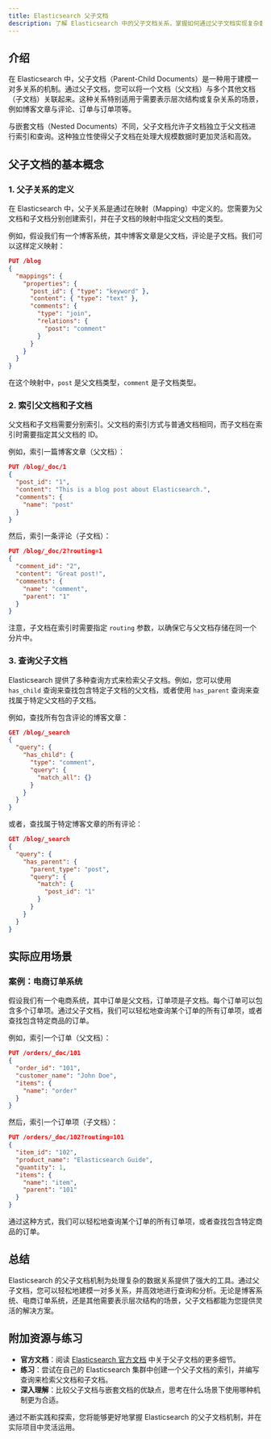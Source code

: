 ```yaml
---
title: Elasticsearch 父子文档
description: 了解 Elasticsearch 中的父子文档关系，掌握如何通过父子文档实现复杂数据建模。
---
```


## 介绍

在 Elasticsearch 中，父子文档（Parent-Child Documents）是一种用于建模一对多关系的机制。通过父子文档，您可以将一个文档（父文档）与多个其他文档（子文档）关联起来。这种关系特别适用于需要表示层次结构或复杂关系的场景，例如博客文章与评论、订单与订单项等。

与嵌套文档（Nested Documents）不同，父子文档允许子文档独立于父文档进行索引和查询。这种独立性使得父子文档在处理大规模数据时更加灵活和高效。

## 父子文档的基本概念

### 1. 父子关系的定义
在 Elasticsearch 中，父子关系是通过在映射（Mapping）中定义的。您需要为父文档和子文档分别创建索引，并在子文档的映射中指定父文档的类型。

例如，假设我们有一个博客系统，其中博客文章是父文档，评论是子文档。我们可以这样定义映射：

```json
PUT /blog
{
  "mappings": {
    "properties": {
      "post_id": { "type": "keyword" },
      "content": { "type": "text" },
      "comments": {
        "type": "join",
        "relations": {
          "post": "comment"
        }
      }
    }
  }
}
```

在这个映射中，`post` 是父文档类型，`comment` 是子文档类型。

### 2. 索引父文档和子文档
父文档和子文档需要分别索引。父文档的索引方式与普通文档相同，而子文档在索引时需要指定其父文档的 ID。

例如，索引一篇博客文章（父文档）：

```json
PUT /blog/_doc/1
{
  "post_id": "1",
  "content": "This is a blog post about Elasticsearch.",
  "comments": {
    "name": "post"
  }
}
```

然后，索引一条评论（子文档）：

```json
PUT /blog/_doc/2?routing=1
{
  "comment_id": "2",
  "content": "Great post!",
  "comments": {
    "name": "comment",
    "parent": "1"
  }
}
```

注意，子文档在索引时需要指定 `routing` 参数，以确保它与父文档存储在同一个分片中。

### 3. 查询父子文档
Elasticsearch 提供了多种查询方式来检索父子文档。例如，您可以使用 `has_child` 查询来查找包含特定子文档的父文档，或者使用 `has_parent` 查询来查找属于特定父文档的子文档。

例如，查找所有包含评论的博客文章：

```json
GET /blog/_search
{
  "query": {
    "has_child": {
      "type": "comment",
      "query": {
        "match_all": {}
      }
    }
  }
}
```

或者，查找属于特定博客文章的所有评论：

```json
GET /blog/_search
{
  "query": {
    "has_parent": {
      "parent_type": "post",
      "query": {
        "match": {
          "post_id": "1"
        }
      }
    }
  }
}
```

## 实际应用场景

### 案例：电商订单系统
假设我们有一个电商系统，其中订单是父文档，订单项是子文档。每个订单可以包含多个订单项。通过父子文档，我们可以轻松地查询某个订单的所有订单项，或者查找包含特定商品的订单。

例如，索引一个订单（父文档）：

```json
PUT /orders/_doc/101
{
  "order_id": "101",
  "customer_name": "John Doe",
  "items": {
    "name": "order"
  }
}
```

然后，索引一个订单项（子文档）：

```json
PUT /orders/_doc/102?routing=101
{
  "item_id": "102",
  "product_name": "Elasticsearch Guide",
  "quantity": 1,
  "items": {
    "name": "item",
    "parent": "101"
  }
}
```

通过这种方式，我们可以轻松地查询某个订单的所有订单项，或者查找包含特定商品的订单。

## 总结

Elasticsearch 的父子文档机制为处理复杂的数据关系提供了强大的工具。通过父子文档，您可以轻松地建模一对多关系，并高效地进行查询和分析。无论是博客系统、电商订单系统，还是其他需要表示层次结构的场景，父子文档都能为您提供灵活的解决方案。

## 附加资源与练习

- **官方文档**：阅读 [Elasticsearch 官方文档](https://www.elastic.co/guide/en/elasticsearch/reference/current/parent-join.html) 中关于父子文档的更多细节。
- **练习**：尝试在自己的 Elasticsearch 集群中创建一个父子文档的索引，并编写查询来检索父文档和子文档。
- **深入理解**：比较父子文档与嵌套文档的优缺点，思考在什么场景下使用哪种机制更为合适。

通过不断实践和探索，您将能够更好地掌握 Elasticsearch 的父子文档机制，并在实际项目中灵活运用。